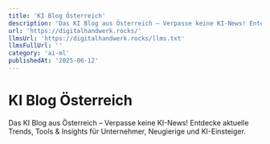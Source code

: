 ```yaml
---
title: 'KI Blog Österreich'
description: 'Das KI Blog aus Österreich – Verpasse keine KI-News! Entdecke aktuelle Trends, Tools & Insights für Unternehmer, Neugierige und KI-Einsteiger.'
url: 'https://digitalhandwerk.rocks/'
llmsUrl: 'https://digitalhandwerk.rocks/llms.txt'
llmsFullUrl: ''
category: 'ai-ml'
publishedAt: '2025-06-12'
---
```


# KI Blog Österreich

Das KI Blog aus Österreich – Verpasse keine KI-News! Entdecke aktuelle Trends, Tools & Insights für Unternehmer, Neugierige und KI-Einsteiger.
